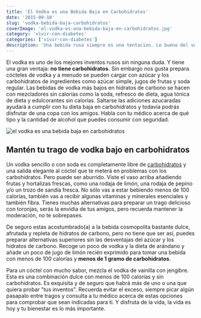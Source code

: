 ```yaml
---
title: 'El Vodka es una Bebida Baja en Carbohidratos'
date: '2015-09-10'
slug: 'vodka-bebida-baja-carbohidratos'
coverImage: 'el-vodka-es-una-bebida-baja-en-carbohidratos.jpg'
category: 'vivir-con-diabetes'
categories: ['vivir-con-diabetes']
description: 'Una bebida rusa siempre es una tentacion. Lo bueno del vodka es que el peligro es minimo al tomarlo solo. Pero cuando es en cocteles es otra cosa.'
---
```


El vodka es uno de los mejores inventos rusos sin ninguna duda. Y tiene una gran ventaja: **no tiene carbohidratos.** Sin embargo nos gusta prepara cócteles de vodka y a menudo se pueden cargar con azúcar y los carbohidratos de ingredientes como azúcar simple, jugos de frutas y soda regular. Las bebidas de vodka más bajos en hidratos de carbono se hacen con mezcladores sin calorías como la soda, refresco de dieta, agua tónica de dieta y edulcorantes sin calorías. Saltarse las adiciones azucaradas ayudará a cumplir con tu dieta baja en carbohidratos y todavía podrás disfrutar de una copa con los amigos. Habla con tu médico acerca de qué tipo y la cantidad de alcohol que puedes consumir con seguridad.

![el vodka es una bebida baja en carbohidratos](images/el-vodka-es-una-bebida-baja-en-carbohidratos.jpg)

## Mantén tu trago de vodka bajo en carbohidratos

Un vodka sencillo o con soda es completamente libre de [carbohidratos](/carbohidratos-y-el-indice-glucemico/) y una salida elegante al cóctel que te meterá en problemas con los carbohidratos. Pero puede ser aburrido. Viste el vaso arriba añadiendo frutas y hortalizas frescas, como una rodaja de limón, una rodaja de pepino y/o un trozo de sandía fresca. No sólo vas a estar bebiendo menos de 100 calorías, también vas a recibir algunas vitaminas y minerales esenciales y también fibra. Tienes muchas alternativas para preparar un trago delicioso con toronjas, serás la envidia de tus amigos, pero recuerda mantener la moderación, no te sobrepases.

De seguro estas acostumbrado(a) a la bebida cosmopolita bastante dulce, afrutada y repleta de hidratos de carbono, pero no tiene que ser así, puedes preparar alternativas superiores sin las desventajas del azúcar y los hidratos de carbono. Recoge un poco de vodka y la dieta de arándano y añade un poco de jugo de limón recién exprimido para tomar una bebida con menos de 100 calorías y **menos de 1 gramo de carbohidratos**.

Para un cóctel con mucho sabor, mezcla el vodka de vainilla con jengibre. Esta es una combinación dulce con menos de 100 calorías y sin carbohidratos. Es exquisita y de seguro que habrá más de uno o una que quiera probar "tus inventos". Recuerda evitar el exceso, siempre picar algún pasapalo entre tragos y consulta a tu médico acerca de estas opciones para comprobar que sean indicadas para ti. Y disfruta de la vida, la vida es hoy y tu bienestar es lo más importante.
